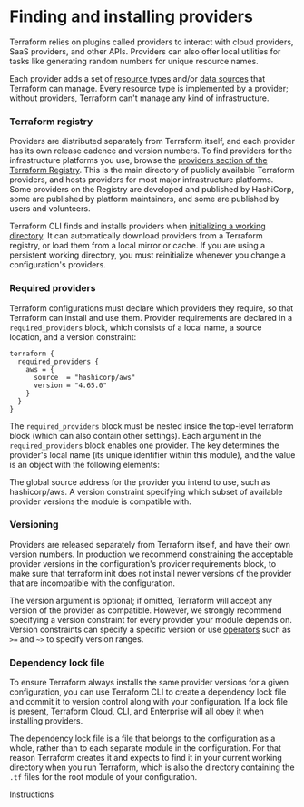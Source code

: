 # Finding and installing providers

Terraform relies on plugins called providers to interact with cloud providers, SaaS providers, and other APIs.
Providers can also offer local utilities for tasks like generating random numbers for unique resource names.

Each provider adds a set of [resource types](https://developer.hashicorp.com/terraform/language/resources) and/or [data sources](https://developer.hashicorp.com/terraform/language/data-sources) that Terraform can manage.
Every resource type is implemented by a provider; without providers, Terraform can't manage any kind of infrastructure.

### Terraform registry

Providers are distributed separately from Terraform itself, and each provider has its own release cadence and version numbers.
To find providers for the infrastructure platforms you use, browse the [providers section of the Terraform Registry](https://registry.terraform.io/browse/providers). 
This is the main directory of publicly available Terraform providers, and hosts providers for most major infrastructure platforms.
Some providers on the Registry are developed and published by HashiCorp, some are published by platform maintainers, and some are published by users and volunteers. 

Terraform CLI finds and installs providers when [initializing a working directory](https://developer.hashicorp.com/terraform/cli/init). 
It can automatically download providers from a Terraform registry, or load them from a local mirror or cache. 
If you are using a persistent working directory, you must reinitialize whenever you change a configuration's providers.

### Required providers

Terraform configurations must declare which providers they require, so that Terraform can install and use them.
Provider requirements are declared in a `required_providers` block, which consists of a local name, a source location, and a version constraint:

```hcl
terraform {
  required_providers {
    aws = {
      source  = "hashicorp/aws"
      version = "4.65.0"
    }
  }
}
```

The `required_providers` block must be nested inside the top-level terraform block (which can also contain other settings).
Each argument in the `required_providers` block enables one provider. 
The key determines the provider's local name (its unique identifier within this module), and the value is an object with the following elements:

<Properties>
  <Property name="source" type="string" required="true" value="">
    The global source address for the provider you intend to use, such as hashicorp/aws.
  </Property>
  <Property name="version" type="string" required="true" value="">
    A version constraint specifying which subset of available provider versions the module is compatible with.
  </Property>
</Properties>

### Versioning

Providers are released separately from Terraform itself, and have their own version numbers. 
In production we recommend constraining the acceptable provider versions in the configuration's provider requirements block, to make sure that terraform init does not install newer versions of the provider that are incompatible with the configuration.

The version argument is optional; if omitted, Terraform will accept any version of the provider as compatible. 
However, we strongly recommend specifying a version constraint for every provider your module depends on.
Version constraints can specify a specific version or use [operators](https://developer.hashicorp.com/terraform/language/expressions/version-constraints) such as `>=` and `~>` to specify version ranges.

### Dependency lock file

To ensure Terraform always installs the same provider versions for a given configuration, you can use Terraform CLI to create a dependency lock file and commit it to version control along with your configuration. 
If a lock file is present, Terraform Cloud, CLI, and Enterprise will all obey it when installing providers.

The dependency lock file is a file that belongs to the configuration as a whole, rather than to each separate module in the configuration. 
For that reason Terraform creates it and expects to find it in your current working directory when you run Terraform, which is also the directory containing the `.tf` files for the root module of your configuration.

<Task>
  <Instructions>
    Instructions
  </Instructions>
  <Conditions>
    <Condition status="success" description="The resource is destroyed" />
    <Condition status="fail" description="The state does not contain the resource" />
  </Conditions>
</Task>